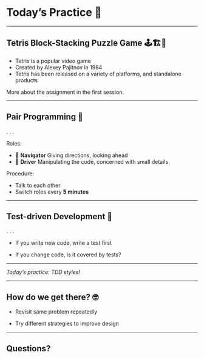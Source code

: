 # Today's Practice 🥷

---

## Tetris Block-Stacking Puzzle Game 🕹️🏗️💯

* Tetris is a popular video game 
* Created by Alexey Pajitnov in 1984
* Tetris has been released on a variety of platforms, and standalone products

More about the assignment in the first session.

---

## Pair Programming 🤝

. . .

Roles:

- 🧭 **Navigator** Giving directions, looking ahead
- 🚗 **Driver** Manipulating the code, concerned with small details

Procedure:

- Talk to each other
- Switch roles every **5 minutes**

---

## Test-driven Development 🧪

. . .

- If you write new code, write a test first

- If you change code, is it covered by tests?

---

*Today's practice: TDD styles!*

---

## How do we get there? 🤓

- Revisit same problem repeatedly

- Try different strategies to improve design

---

## Questions?
